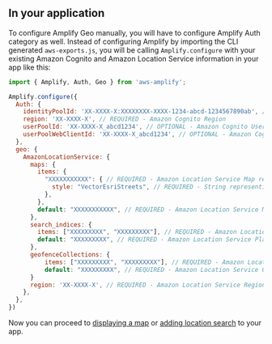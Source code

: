 ## In your application

To configure Amplify Geo manually, you will have to configure Amplify Auth category as well. Instead of configuring Amplify by importing the CLI generated `aws-exports.js`, you will be calling `Amplify.configure` with your existing Amazon Cognito and Amazon Location Service information in your app like this:

```js
import { Amplify, Auth, Geo } from 'aws-amplify';

Amplify.configure({
  Auth: {
    identityPoolId: 'XX-XXXX-X:XXXXXXXX-XXXX-1234-abcd-1234567890ab', // REQUIRED - Amazon Cognito Identity Pool ID
    region: 'XX-XXXX-X', // REQUIRED - Amazon Cognito Region
    userPoolId: 'XX-XXXX-X_abcd1234', // OPTIONAL - Amazon Cognito User Pool ID for authenticated user access
    userPoolWebClientId: 'XX-XXXX-X_abcd1234', // OPTIONAL - Amazon Cognito Web Client ID for authenticated user access
  },
  geo: {
    AmazonLocationService: {
      maps: {
        items: {
          "XXXXXXXXXXX": { // REQUIRED - Amazon Location Service Map resource name
            style: "VectorEsriStreets", // REQUIRED - String representing the style of map resource
          },
        },
        default: "XXXXXXXXXXX", // REQUIRED - Amazon Location Service Map resource name to set as default
      },
      search_indices: {
        items: ["XXXXXXXXX", "XXXXXXXXX"], // REQUIRED - Amazon Location Service Place Index name
        default: "XXXXXXXXX", // REQUIRED - Amazon Location Service Place Index name to set as default
      },
      geofenceCollections: {
          items: ["XXXXXXXXX", "XXXXXXXXX"], // REQUIRED - Amazon Location Service Geofence Collection name
          default: "XXXXXXXXX", // REQUIRED - Amazon Location Service Geofence Collection name to set as default
      }
      region: 'XX-XXXX-X', // REQUIRED - Amazon Location Service Region
    },
  },
})
```

Now you can proceed to [displaying a map](/lib-v1/geo/maps) or [adding location search](/lib-v1/geo/search) to your app.
